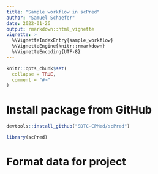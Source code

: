 ```yaml
---
title: "Sample workflow in scPred"
author: "Samuel Schaefer"
date: 2022-01-26
output: rmarkdown::html_vignette
vignette: >
  %\VignetteIndexEntry{sample_workflow}
  %\VignetteEngine{knitr::rmarkdown}
  %\VignetteEncoding{UTF-8}
---
```


```r
knitr::opts_chunk$set(
  collapse = TRUE,
  comment = "#>"
)
```

# Install package from GitHub

```r
devtools::install_github("SDTC-CPMed/scPred")

library(scPred)
```

# Format data for project

